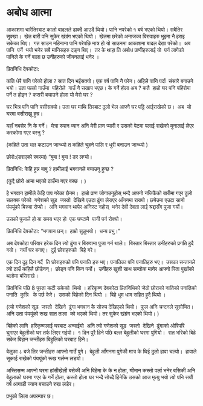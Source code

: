 # **अबोध आत्मा**

आकाशमा चारैतिरबाट कालो बादलले ढाक्दै आउदै थियो। पानि नपरेको १ बर्ष भएको थियो। सबैतिर सुक्खा।  खेत बारी पनि सुकेर खंग्रंग भएको थियो।  खेतमा छरेको अनाजका बिरुवाहरु भुइमा नै हराइ सकेका थिए।  गत साउन महिनामा पानि परेपछि मात्र हो यो साउनमा आकाशमा बादल देखा परेको।  अब पानि  पर्ने  भयो भनेर सबै मानिसहरु दङ्ग थिए।  तर के थाहा ति अबोध प्राणीहरुलाई यो  पर्न लागेको पानिले के गर्ने वाला छ उनीहरुको जीवनलाई भनेर ।  

प्रितनिधि देवकोटा:

कति धेरै पानि परेको होला ? सात दिन भईसक्यो। एक वर्ष पानि नै परेन। अहिले पानि पर्दा  संसारै बगाउने भयो। उता पल्लो गाउँमा  पहिरोले  गाउँ नै सखाप भएछ। के गर्ने होला अब ? कतै  हाम्रो घर पनि पहिरोमा पर्ने त होइन ? कसरी बचाउने होला यो मेरो घर ? 

घर भित्र पनि पानि पसीसक्यो। उता घर माथि तिरबाट ठुलो भेल आफ्नै घर पट्टि आईराखेको छ।  अब  यो घरमा बसीराख्नु हुन्न।

यहाँ नबसेर नि के गर्ने।  येत्रा स्यान व्यान अनि मेरी प्राण प्यारी र उसको पेटमा पलाई राखेको मुनालाई लेएर कस्कोमा गएर बस्नु ?

(कहिले उता भल कटाउन जान्थ्यो त कहिले चुहने पालि र धुरी बनाउन जान्थ्यो )  

छोरो:(डराएको स्वरमा) "बुबा ! बुबा ! डर लग्यो। 

प्रितनिधि: केहि हुन्न बाबु ? हामीलाई भगवानले बचाउनु हुन्छ ?

(कुद्दै छोरो आमा भएको ठाउँमा गएर बस्छ । )

हे भगवान हामीले केहि पाप गरेका छैनम।  हाम्रो प्राण जोगाउनुहोस् भन्दै आफ्नो नजिकैको बारीमा गएर ठुलो सलक्क परेको  गणेशको सूड़  जस्तो  देखिने एउटा ढुंगा लेराएर आँगनमा राख्यो। छ्येउमा एउटा सानो पंययूंको बिरुवा रोप्यो।  अनि भगवान थापेर अनिस्ट नहोस्  भनेर देवी देवता लाई श्रद्दासँग पुजा गर्यो। 

उसको पुजाले हो या समय भएर हो  एक घण्टामै  पानी पर्न रोक्यो। 

प्रितनिधि देवकोटा: "भगवान छन्।  हाम्रो सुन्नुभयो।  धन्य प्रभु।"  

अब देवकोटा परिवार हरेक दिन त्यो ढुंगा र बिरुवामा पुजा गर्न थाले।  बिस्तार बिस्तार उनीहरुको प्रगति हुदै गयो।  नयाँ घर बनाए।  दुई छोराहरुको  बिहे गरे।  

एक दिन दुइ दिन गर्दै  ति छोराहरुको पनि पनाति हरु भए। पनातिका पनि पनातिहरु भए।  उसका सन्तानले त्यो ठाउँ कहिलै छोडेनन्।  छोड्न पनि किन पर्यो।  उनीहरु खुशी साथ सन्तोक मानेर आफ्नो पिता पुर्खाको थलोमा बसिराखे। 

प्रितनिधि पछि 8 पुस्ता कटी सकेको  थियो । हरिकृष्ण देवकोटा प्रितनिधिको जेठो छोराको नातिको पनातिको पनाति  कुन्नि   के पर्छ केरे।  उसको बिहेको दिन थियो ।  बिहे धुम धाम सहित हुदै थियो । 

(त्यो गणेशको सूड़  जस्तो  देखिने  ढुंगा भगवान कै सोरुप देखिएको थियो।  फुल अनि चन्दनले सुसोभित। अनि उता पंययूंको रूख सात ताला  को भएको थियो। तर सुकेर खंग्रंग भएको थियो। )

बिहेको लागि  हरिकृष्णलाई घरबाट अन्माईयो  अनि त्यो गणेशको सूड़  जस्तो  देखिने  ढुंगाको ओरिपरि घुमाएर बेहुलीको घर तर्फ लिएर गईयो।  १ दिन पुरै हिने पछि बल्ल बेहुलीको घरमा पुगियो।  रात भरिको बिहे सकेर बिहान जन्तीहरु बिहुलिको घरबाट हिने।   

बेलुका ८ बजे तिर जन्तीहरु आफ्नो गाउँ पुगे।  बेहुली आँगनमा पुगेकी मात्र के थिई ठुलो हावा चल्यो।  हावाले सुकाई राखेको पंययूंको रूख गर्लम्म लड्यो।  

अस्तिसम्म आफ्नो घरमा हांसीखेली बसेकी अनि बिहेमा के के न होला, श्रीमान कस्तो पर्ला भनेर बसिकी अनि बेहुलाको घरमा गएर के गर्ने होला, कस्तो होला घर भन्दै सोच्दै हिनेकि उसको आज मृत्यु भयो त्यो पनि सयौं वर्ष आगाडी ज्यान बचाउने रुख लडेर। 

प्रभुको लिला अपरम्पार छ। 
